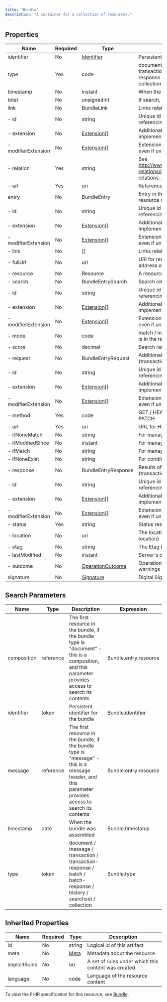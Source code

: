 ```yaml
---
title: "Bundle"
description: "A container for a collection of resources."
---
```


## Properties

| Name                | Required | Type                                                             | Description                                                                                                         |
| ------------------- | -------- | ---------------------------------------------------------------- | ------------------------------------------------------------------------------------------------------------------- |
| identifier          | No       | [Identifier](/medical-api/fhir/data-types/identifier)            | Persistent identifier for the bundle                                                                                |
| type                | Yes      | code                                                             | document / message / transaction / transaction-response / batch / batch-response / history / searchset / collection |
| timestamp           | No       | instant                                                          | When the bundle was assembled                                                                                       |
| total               | No       | unsignedInt                                                      | If search, the total number of matches                                                                              |
| link                | No       | BundleLink                                                       | Links related to this Bundle                                                                                        |
| - id                | No       | string                                                           | Unique id for inter-element referencing                                                                             |
| - extension         | No       | [Extension](/medical-api/fhir/data-types/extension)[]            | Additional content defined by implementations                                                                       |
| - modifierExtension | No       | [Extension](/medical-api/fhir/data-types/extension)[]            | Extensions that cannot be ignored even if unrecognized                                                              |
| - relation          | Yes      | string                                                           | See http://www.iana.org/assignments/link-relations/link-relations.xhtml#link-relations-1                            |
| - url               | Yes      | uri                                                              | Reference details for the link                                                                                      |
| entry               | No       | BundleEntry                                                      | Entry in the bundle - will have a resource or information                                                           |
| - id                | No       | string                                                           | Unique id for inter-element referencing                                                                             |
| - extension         | No       | [Extension](/medical-api/fhir/data-types/extension)[]            | Additional content defined by implementations                                                                       |
| - modifierExtension | No       | [Extension](/medical-api/fhir/data-types/extension)[]            | Extensions that cannot be ignored even if unrecognized                                                              |
| - link              | No       | []                                                               | Links related to this entry                                                                                         |
| - fullUrl           | No       | uri                                                              | URI for resource (Absolute URL server address or URI for UUID/OID)                                                  |
| - resource          | No       | Resource                                                         | A resource in the bundle                                                                                            |
| - search            | No       | BundleEntrySearch                                                | Search related information                                                                                          |
| - id                | No       | string                                                           | Unique id for inter-element referencing                                                                             |
| - extension         | No       | [Extension](/medical-api/fhir/data-types/extension)[]            | Additional content defined by implementations                                                                       |
| - modifierExtension | No       | [Extension](/medical-api/fhir/data-types/extension)[]            | Extensions that cannot be ignored even if unrecognized                                                              |
| - mode              | No       | code                                                             | match / include / outcome - why this is in the result set                                                           |
| - score             | No       | decimal                                                          | Search ranking (between 0 and 1)                                                                                    |
| - request           | No       | BundleEntryRequest                                               | Additional execution information (transaction/batch/history)                                                        |
| - id                | No       | string                                                           | Unique id for inter-element referencing                                                                             |
| - extension         | No       | [Extension](/medical-api/fhir/data-types/extension)[]            | Additional content defined by implementations                                                                       |
| - modifierExtension | No       | [Extension](/medical-api/fhir/data-types/extension)[]            | Extensions that cannot be ignored even if unrecognized                                                              |
| - method            | Yes      | code                                                             | GET / HEAD / POST / PUT / DELETE / PATCH                                                                            |
| - url               | Yes      | uri                                                              | URL for HTTP equivalent of this entry                                                                               |
| - ifNoneMatch       | No       | string                                                           | For managing cache currency                                                                                         |
| - ifModifiedSince   | No       | instant                                                          | For managing cache currency                                                                                         |
| - ifMatch           | No       | string                                                           | For managing update contention                                                                                      |
| - ifNoneExist       | No       | string                                                           | For conditional creates                                                                                             |
| - response          | No       | BundleEntryResponse                                              | Results of execution (transaction/batch/history)                                                                    |
| - id                | No       | string                                                           | Unique id for inter-element referencing                                                                             |
| - extension         | No       | [Extension](/medical-api/fhir/data-types/extension)[]            | Additional content defined by implementations                                                                       |
| - modifierExtension | No       | [Extension](/medical-api/fhir/data-types/extension)[]            | Extensions that cannot be ignored even if unrecognized                                                              |
| - status            | Yes      | string                                                           | Status response code (text optional)                                                                                |
| - location          | No       | uri                                                              | The location (if the operation returns a location)                                                                  |
| - etag              | No       | string                                                           | The Etag for the resource (if relevant)                                                                             |
| - lastModified      | No       | instant                                                          | Server's date time modified                                                                                         |
| - outcome           | No       | [OperationOutcome](/medical-api/fhir/resources/operationoutcome) | OperationOutcome with hints and warnings (for batch/transaction)                                                    |
| signature           | No       | [Signature](/medical-api/fhir/data-types/signature)              | Digital Signature                                                                                                   |

## Search Parameters

| Name        | Type      | Description                                                                                                                                             | Expression            |
| ----------- | --------- | ------------------------------------------------------------------------------------------------------------------------------------------------------- | --------------------- |
| composition | reference | The first resource in the bundle, if the bundle type is "document" - this is a composition, and this parameter provides access to search its contents   | Bundle.entry.resource |
| identifier  | token     | Persistent identifier for the bundle                                                                                                                    | Bundle.identifier     |
| message     | reference | The first resource in the bundle, if the bundle type is "message" - this is a message header, and this parameter provides access to search its contents | Bundle.entry.resource |
| timestamp   | date      | When the bundle was assembled                                                                                                                           | Bundle.timestamp      |
| type        | token     | document / message / transaction / transaction-response / batch / batch-response / history / searchset / collection                                     | Bundle.type           |

## Inherited Properties

| Name          | Required | Type                                      | Description                                         |
| ------------- | -------- | ----------------------------------------- | --------------------------------------------------- |
| id            | No       | string                                    | Logical id of this artifact                         |
| meta          | No       | [Meta](/medical-api/fhir/data-types/meta) | Metadata about the resource                         |
| implicitRules | No       | uri                                       | A set of rules under which this content was created |
| language      | No       | code                                      | Language of the resource content                    |

To view the FHIR specification for this resource, see [Bundle](https://www.hl7.org/fhir/StructureDefinition/Bundle).
